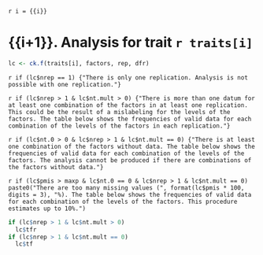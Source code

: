 `r i = {{i}}`

# {{i+1}}. Analysis for trait `r traits[i]`

```r
lc <- ck.f(traits[i], factors, rep, dfr)
```

`r if (lc$nrep == 1) {"There is only one replication. Analysis is not possible with one replication."}`

`r if (lc$nrep > 1 & lc$nt.mult > 0) {"There is more than one datum for at least one combination of the factors in at least one replication. This could be the result of a mislabeling for the levels of the factors. The table below shows the frequencies of valid data for each combination of the levels of the factors in each replication."}`

`r if (lc$nt.0 > 0 & lc$nrep > 1 & lc$nt.mult == 0) {"There is at least one combination of the factors without data. The table below shows the frequencies of valid data for each combination of the levels of the factors. The analysis cannot be produced if there are combinations of the factors without data."}`

`r if (lc$pmis > maxp & lc$nt.0 == 0 & lc$nrep > 1 & lc$nt.mult == 0) paste0("There are too many missing values (", format(lc$pmis * 100, digits = 3), "%). The table below shows the frequencies of valid data for each combination of the levels of the factors. This procedure estimates up to 10%.")`

```r
if (lc$nrep > 1 & lc$nt.mult > 0)
  lc$tfr
if (lc$nrep > 1 & lc$nt.mult == 0)
  lc$tf
```
